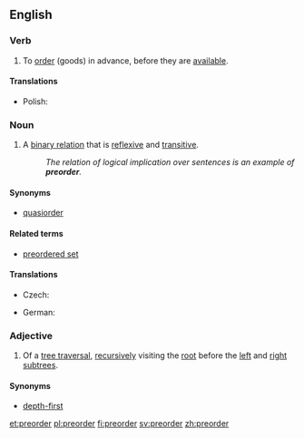 ==English==
{{wikipedia}}

===Verb===
{{en-verb}}

# {{transitive}} To [[order]] (goods) in advance, before they are [[available]].

====Translations====
{{trans-top}}
* Polish: {{t-|pl|preorderować}}
{{trans-mid}}
{{trans-bottom}}


===Noun===
{{en-noun}}

# {{set theory}} A [[binary relation]] that is [[reflexive]] and [[transitive]].
#: ''The relation of logical implication over sentences is an example of '''preorder'''.''

====Synonyms====
* [[quasiorder]]

====Related terms====
* [[preordered set]]

====Translations====
{{trans-top|binary relation}}
* Czech: {{t-|cs|předuspořádání|n}}
{{trans-mid}}
* German: {{t-|de|Präordnung|f}}
{{trans-bottom}}

===Adjective===
{{en-adj|-}}

# {{computing theory}} Of a [[tree traversal]], [[recursive]]ly visiting the [[root]] before the [[left]] and [[right]] [[subtree]]s.

====Synonyms====
* [[depth-first]]

[[et:preorder]]
[[pl:preorder]]
[[fi:preorder]]
[[sv:preorder]]
[[zh:preorder]]